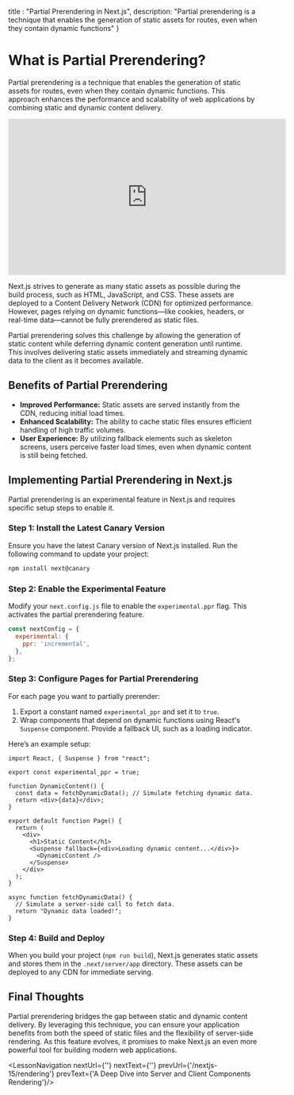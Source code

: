
  title : "Partial Prerendering in Next.js",
  description: "Partial prerendering is a technique that enables the generation of static assets for routes, even when they contain dynamic functions"
}

# What is Partial Prerendering?
Partial prerendering is a technique that enables the generation of static assets for routes, even when they contain dynamic functions. This approach enhances the performance and scalability of web applications by combining static and dynamic content delivery.

<iframe width="560" height="315" src="https://www.youtube.com/embed/0EK_nUSmdwY?si=-dGb-MkomX0OyLTy" title="YouTube video player" frameborder="0" allow="accelerometer; autoplay; clipboard-write; encrypted-media; gyroscope; picture-in-picture; web-share" referrerpolicy="strict-origin-when-cross-origin" allowfullscreen></iframe>

Next.js strives to generate as many static assets as possible during the build process, such as HTML, JavaScript, and CSS. These assets are deployed to a Content Delivery Network (CDN) for optimized performance. However, pages relying on dynamic functions—like cookies, headers, or real-time data—cannot be fully prerendered as static files.

Partial prerendering solves this challenge by allowing the generation of static content while deferring dynamic content generation until runtime. This involves delivering static assets immediately and streaming dynamic data to the client as it becomes available.

## Benefits of Partial Prerendering

- **Improved Performance:** Static assets are served instantly from the CDN, reducing initial load times.
- **Enhanced Scalability:** The ability to cache static files ensures efficient handling of high traffic volumes.
- **User Experience:** By utilizing fallback elements such as skeleton screens, users perceive faster load times, even when dynamic content is still being fetched.

## Implementing Partial Prerendering in Next.js

Partial prerendering is an experimental feature in Next.js and requires specific setup steps to enable it.

### Step 1: Install the Latest Canary Version

Ensure you have the latest Canary version of Next.js installed. Run the following command to update your project:

```bash
npm install next@canary
```

### Step 2: Enable the Experimental Feature

Modify your `next.config.js` file to enable the `experimental.ppr` flag. This activates the partial prerendering feature.

```javascript
const nextConfig = {
  experimental: {
    ppr: 'incremental',
  },
};
```

### Step 3: Configure Pages for Partial Prerendering

For each page you want to partially prerender:

1. Export a constant named `experimental_ppr` and set it to `true`.
2. Wrap components that depend on dynamic functions using React's `Suspense` component. Provide a fallback UI, such as a loading indicator.

Here’s an example setup:

```tsx
import React, { Suspense } from "react";

export const experimental_ppr = true;

function DynamicContent() {
  const data = fetchDynamicData(); // Simulate fetching dynamic data.
  return <div>{data}</div>;
}

export default function Page() {
  return (
    <div>
      <h1>Static Content</h1>
      <Suspense fallback={<div>Loading dynamic content...</div>}>
        <DynamicContent />
      </Suspense>
    </div>
  );
}

async function fetchDynamicData() {
  // Simulate a server-side call to fetch data.
  return "Dynamic data loaded!";
}
```

### Step 4: Build and Deploy

When you build your project (`npm run build`), Next.js generates static assets and stores them in the `.next/server/app` directory. These assets can be deployed to any CDN for immediate serving.

## Final Thoughts

Partial prerendering bridges the gap between static and dynamic content delivery. By leveraging this technique, you can ensure your application benefits from both the speed of static files and the flexibility of server-side rendering. As this feature evolves, it promises to make Next.js an even more powerful tool for building modern web applications.

<LessonNavigation nextUrl={''} nextText={''} prevUrl={'/nextjs-15/rendering'} prevText={'A Deep Dive into Server and Client Components Rendering'}/>
